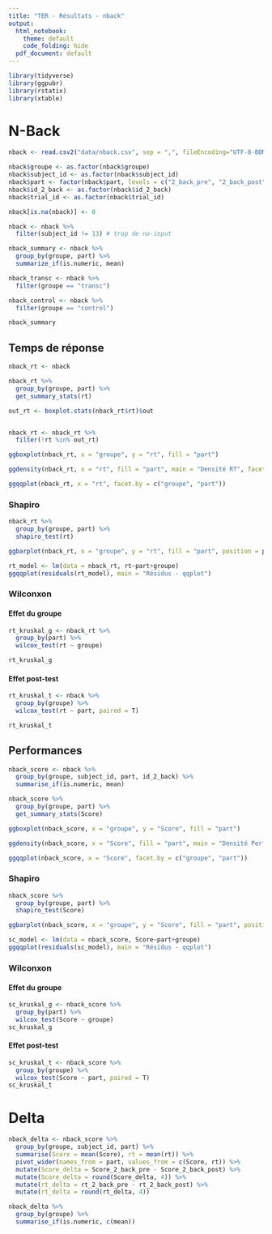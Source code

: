 ```yaml
---
title: "TER - Résultats - nback"
output:
  html_notebook:
    theme: default
    code_folding: hide
  pdf_document: default
---
```


```r

library(tidyverse)
library(ggpubr)
library(rstatix)
library(xtable)

```


# N-Back


```r

nback <- read.csv2("data/nback.csv", sep = ",", fileEncoding="UTF-8-BOM")

nback$groupe <- as.factor(nback$groupe)
nback$subject_id <- as.factor(nback$subject_id)
nback$part <- factor(nback$part, levels = c("2_back_pre", "2_back_post"))
nback$id_2_back <- as.factor(nback$id_2_back)
nback$trial_id <- as.factor(nback$trial_id)

nback[is.na(nback)] <- 0

nback <- nback %>%
  filter(subject_id != 13) # trop de no-input

nback_summary <- nback %>%
  group_by(groupe, part) %>%
  summarize_if(is.numeric, mean)

nback_transc <- nback %>%
  filter(groupe == "transc")

nback_control <- nback %>%
  filter(groupe == "control")

nback_summary


```

## Temps de réponse

```r

nback_rt <- nback

nback_rt %>%
  group_by(groupe, part) %>%
  get_summary_stats(rt)

```

```r

out_rt <- boxplot.stats(nback_rt$rt)$out


nback_rt <- nback_rt %>%
  filter(!rt %in% out_rt)

ggboxplot(nback_rt, x = "groupe", y = "rt", fill = "part")


```

```r

ggdensity(nback_rt, x = "rt", fill = "part", main = "Densité RT", facet.by = "groupe")

```
```r

ggqqplot(nback_rt, x = "rt", facet.by = c("groupe", "part"))

```

### Shapiro

```r

nback_rt %>%
  group_by(groupe, part) %>%
  shapiro_test(rt)

```



```r

ggbarplot(nback_rt, x = "groupe", y = "rt", fill = "part", position = position_dodge(0.8), add = "mean_sd", main = "RT moyens")

```




```r

rt_model <- lm(data = nback_rt, rt~part+groupe)
ggqqplot(residuals(rt_model), main = "Résidus - qqplot")

```

### Wilconxon

#### Effet du groupe

```r

rt_kruskal_g <- nback_rt %>%
  group_by(part) %>%
  wilcox_test(rt ~ groupe)

rt_kruskal_g

```


#### Effet post-test

```r

rt_kruskal_t <- nback %>%
  group_by(groupe) %>%
  wilcox_test(rt ~ part, paired = T)

rt_kruskal_t

```


## Performances


```r
nback_score <- nback %>%
  group_by(groupe, subject_id, part, id_2_back) %>%
  summarise_if(is.numeric, mean)

nback_score %>%
  group_by(groupe, part) %>%
  get_summary_stats(Score)
```

```r
ggboxplot(nback_score, x = "groupe", y = "Score", fill = "part")
```


```r
ggdensity(nback_score, x = "Score", fill = "part", main = "Densité Performances", facet.by = "groupe")
```

```r
ggqqplot(nback_score, x = "Score", facet.by = c("groupe", "part"))
```

### Shapiro

```r
nback_score %>%
  group_by(groupe, part) %>%
  shapiro_test(Score)
```


```r
ggbarplot(nback_score, x = "groupe", y = "Score", fill = "part", position = position_dodge(0.8), add = "mean_sd", main = "Performances moyennes")
```


```r
sc_model <- lm(data = nback_score, Score~part+groupe)
ggqqplot(residuals(sc_model), main = "Résidus - qqplot")
```


### Wilconxon

#### Effet du groupe

```r

sc_kruskal_g <- nback_score %>%
  group_by(part) %>%
  wilcox_test(Score ~ groupe)
sc_kruskal_g

```


#### Effet post-test

```r

sc_kruskal_t <- nback_score %>%
  group_by(groupe) %>%
  wilcox_test(Score ~ part, paired = T)
sc_kruskal_t

```



# Delta

```r

nback_delta <- nback_score %>% 
  group_by(groupe, subject_id, part) %>%
  summarise(Score = mean(Score), rt = mean(rt)) %>%
  pivot_wider(names_from = part, values_from = c(Score, rt)) %>%
  mutate(Score_delta = Score_2_back_pre - Score_2_back_post) %>%
  mutate(Score_delta = round(Score_delta, 4)) %>%
  mutate(rt_delta = rt_2_back_pre - rt_2_back_post) %>%
  mutate(rt_delta = round(rt_delta, 4))

nback_delta %>%
  group_by(groupe) %>%
  summarise_if(is.numeric, c(mean))

```























